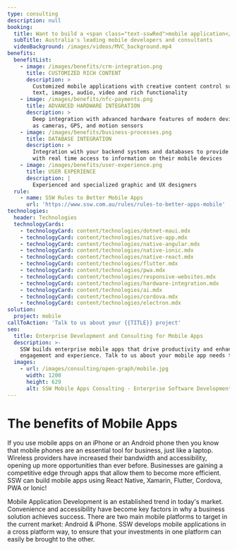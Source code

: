 ```yaml
---
type: consulting
description: null
booking:
  title: Want to build a <span class="text-sswRed">mobile application</span>?
  subTitle: Australia's leading mobile developers and consultants
  videoBackground: /images/videos/MVC_background.mp4
benefits:
  benefitList:
    - image: /images/benefits/crm-integration.png
      title: CUSTOMIZED RICH CONTENT
      description: >
        Customized mobile applications with creative content control such as
        text, images, audio, video and rich functionality
    - image: /images/benefits/nfc-payments.png
      title: ADVANCED HARDWARE INTEGRATION
      description: >
        Deep integration with advanced hardware features of modern devices such
        as cameras, GPS, and motion sensors
    - image: /images/benefits/business-processes.png
      title: DATABASE INTEGRATION
      description: >
        Integration with your backend systems and databases to provide clients
        with real time access to information on their mobile devices
    - image: /images/benefits/user-experience.png
      title: USER EXPERIENCE
      description: |
        Experienced and specialized graphic and UX designers
  rule:
    - name: SSW Rules to Better Mobile Apps
      url: 'https://www.ssw.com.au/rules/rules-to-better-apps-mobile'
technologies:
  header: Technologies
  technologyCards:
    - technologyCard: content/technologies/dotnet-maui.mdx
    - technologyCard: content/technologies/native-app.mdx
    - technologyCard: content/technologies/native-angular.mdx
    - technologyCard: content/technologies/native-ionic.mdx
    - technologyCard: content/technologies/native-react.mdx
    - technologyCard: content/technologies/flutter.mdx
    - technologyCard: content/technologies/pwa.mdx
    - technologyCard: content/technologies/responsive-websites.mdx
    - technologyCard: content/technologies/hardware-integration.mdx
    - technologyCard: content/technologies/ai.mdx
    - technologyCard: content/technologies/cordova.mdx
    - technologyCard: content/technologies/electron.mdx
solution:
  project: mobile
callToAction: 'Talk to us about your {{TITLE}} project'
seo:
  title: Enterprise Development and Consulting for Mobile Apps
  description: >-
    SSW builds enterprise mobile apps that drive productivity and enhance user
    engagement and experience. Talk to us about your mobile app needs today.
  images:
    - url: /images/consulting/open-graph/mobile.jpg
      width: 1200
      height: 629
      alt: SSW Mobile Apps Consulting - Enterprise Software Development
---
```


# The benefits of **Mobile Apps**

If you use mobile apps on an iPhone or an Android phone then you know that mobile phones are an essential tool for business, just like a laptop. Wireless providers have increased their bandwidth and accessibility, opening up more opportunities than ever before. Businesses are gaining a competitive edge through apps that allow them to become more efficient. SSW can build mobile apps using React Native, Xamarin, Flutter, Cordova, PWA or Ionic!

<VideoEmbed url="https://www.youtube.com/watch?v=SebRctjvrVU" caption="Video: The 3 Benefits of Mobile Apps (2 mins)" />

Mobile Application Development is an established trend in today's market. Convenience and accessibility have become key factors in why a business solution achieves success. There are two main mobile platforms to target in the current market: Android & iPhone. SSW develops mobile applications in a cross platform way, to ensure that your investments in one platform can easily be brought to the other.
